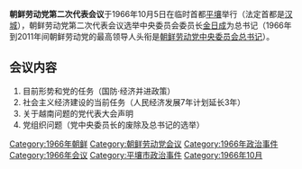 {{expand|time=2016-05-10T02:11:01+00:00}}
{{unreferenced|time=2016-05-10T02:11:01+00:00}}
{{noteTA
|1=zh-hans:北朝鲜;zh-hant:北朝鮮
|2=zh-hans:南朝鲜;zh-hant:南朝鮮
|3=zh-hans:朝鲜共产党;zh-hant:朝鮮共產黨
|4=zh-hans:朝鲜;zh-hant:北韓
|5=zh-hans:朝鲜劳动党;zh-hant:朝鮮勞動黨
}}
'''朝鲜劳动党第二次代表会议'''于1966年10月5日在临时首都[[平壤|平壤]]举行（法定首都是[[汉城|汉城]]），朝鲜劳动党第二次代表会议选举中央委员会委员长[[金日成|金日成]]为总书记（1966年到2011年间朝鲜劳动党的最高领导人头衔是[[朝鲜劳动党中央委员会总书记|朝鲜劳动党中央委员会总书记]]）。
==会议内容==
#目前形势和党的任务（国防·经济并进政策）
#社会主义经济建设的当前任务（人民经济发展7年计划延长3年）
#关于越南问题的党代表大会声明
#党组织问题（党中央委员长的废除及总书记的选举）

{{朝鲜劳动党代表大会}}

[[Category:1966年朝鲜|Category:1966年朝鲜]]
[[Category:朝鲜劳动党会议|Category:朝鲜劳动党会议]]
[[Category:1966年政治事件|Category:1966年政治事件]]
[[Category:1966年会议|Category:1966年会议]]
[[Category:平壤市政治事件|Category:平壤市政治事件]]
[[Category:1966年10月|Category:1966年10月]]